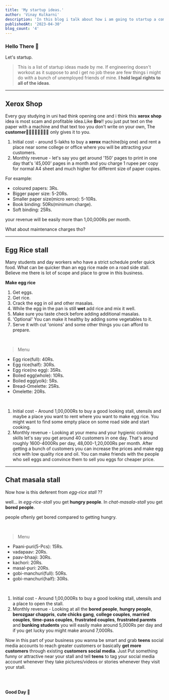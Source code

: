 ```yaml
---
title: 'My startup ideas.'
author: 'Vinay Kulkarni'
description: 'In this blog i talk about how i am going to startup a company from scratch if engineering doesn't workout. Most of them are going to fail.'
publishedAt: '2023-04-30'
blog_count: '4'
---
```


### Hello There 🐼

Let's startup.

> This is a list of startup ideas made by me. If engineering doesn't workout as it suppose to and i get no job these are few things i might do with a bunch of unemployed friends of mine. **I hold legal rights to all of the ideas**.

---

## Xerox Shop

Every guy studying in uni had think opening one and i think this **xerox shop** idea is most scam and profitable idea.Like **Bro**!! you just put text on the paper with a machine and that text too you don't write on your own, The **customer🤑💵💲💸😻💓🥰😍** only gives it to you.

1. Initial cost - around 5-lakhs to buy a **xerox** machine(big one) and rent a place near some college or office where you will be attracting your customers.
2. Monthly revenue - let's say you get around '150' pages to print in one day that's '45,000' pages in a month and you charge 1 rupee per copy for normal A4 sheet and much higher for different size of paper copies.

For example:

- coloured papers: 3Rs.
- Bigger paper size: 5-20Rs.
- Smaller paper size(micro xerox): 5-10Rs.
- Book binding: 50Rs(minimum charge).
- Soft binding: 25Rs.

your revenue will be easily more than 1,00,000Rs per month.

What about maintenance charges tho?

---

## Egg Rice stall

Many students and day workers who have a strict schedule prefer quick food. What can be quicker than an egg rice made on a road side stall. Believe me there is lot of scope and place to grow in this business.

**Make egg rice** <br />

1. Get eggs.
2. Get rice.
3. Crack the egg in oil and other masalas.
4. While the egg in the pan is still **wet** add rice and mix it well.
5. Make sure you taste check before adding additional masalas.
6. 'Optional' You can make it healthy by adding some vegetables to it.
7. Serve it with cut 'onions' and some other things you can afford to prepare.

<br />

> Menu

- Egg rice(full): 40Rs.
- Egg rice(half): 30Rs.
- Egg rice(no egg): 35Rs.
- Boiled egg(whole): 10Rs.
- Boiled egg(yolk): 5Rs.
- Bread-Omelette: 25Rs.
- Omelette: 20Rs.

<br />

1. Initial cost - Around 1,00,000Rs to buy a good looking stall, utensils and maybe a place you want to rent where you want to make egg rice. You might want to find some empty place on some road side and start cooking.
2. Monthly revenue - Looking at your menu and your hygienic cooking skills let's say you get around 40 customers in one day. That's around roughly 1600-4000Rs per day, 48,000-1,20,000Rs per month. After getting a bunch of customers you can increase the prices and make egg rice with low quality rice and oil. You can make friends with the people who sell eggs and convince them to sell you eggs for cheaper price.

---

## Chat masala stall

Now how is this deferent from _egg-rice stall_ ??

well... in _egg-rice-stall_ you get **hungry people**. In _chat-masala-stall_ you get **bored people**.

people oftenly get bored compared to getting hungry.

<br />

> Menu

- Paani-puri(5-Pcs): 15Rs.
- vadapaav: 20Rs.
- paav-bhaaji: 30Rs.
- kachori: 20Rs.
- masal-puri: 20Rs.
- gobi-manchuri(full): 50Rs.
- gobi-manchuri(half): 30Rs.

<br />

1. Initial cost - Around 1,00,000Rs to buy a good looking stall, utensils and a place to open the stall.
2. Monthly revenue - Looking at all the **bored people**, **hungry people**, **berozgaar chappris**, **cute chicks gang**, **college couples**, **married couples**, **time-pass couples**, **frustrated couples**, **frustrated parents** and **bunking students** you will easily make around 5,000Rs per day and if you get lucky you might make around 7,000Rs.

Now in this part of your business you wanna be smart and grab **teens** social media accounts to reach greater customers or basically **get more customers** through existing **customers social media**. Just Put something funny or attractive near your stall and tell **teens** to tag your social media account whenever they take pictures/videos or stories whenever they visit your stall.

<br />
<br />

**Good Day 🐼**

